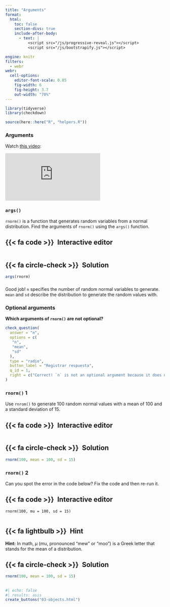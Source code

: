 ```yaml
---
title: "Arguments"
format:
  html: 
    toc: false
    section-divs: true
    include-after-body: 
      - text: |
          <script src="/js/progressive-reveal.js"></script>
          <script src="/js/bootstrapify.js"></script>

engine: knitr
filters:
  - webr
webr:
  cell-options:
    editor-font-scale: 0.85
    fig-width: 6
    fig-height: 3.7
    out-width: "70%"
---
```


```r
library(tidyverse)
library(checkdown)

source(here::here("R", "helpers.R"))
```

### Arguments {.no-hide}

Watch [this video](https://vimeo.com/220490157):

```{=html}
<div class="ratio ratio-4x3">
<iframe src="https://player.vimeo.com/video/220490157" frameborder="0" allow="autoplay; fullscreen; picture-in-picture" allowfullscreen></iframe>
</div>
```

### `args()`

`rnorm()` is a function that generates random variables from a normal distribution. Find the arguments of `rnorm()` using the `args()` function.

::: {.panel-tabset}
## {{< fa code >}}&ensp;Interactive editor

```webr-r



```

## {{< fa circle-check >}}&ensp;Solution

```r
args(rnorm)
```

:::

###

Good job! `n` specifies the number of random normal variables to generate. `mean` and `sd` describe the distribution to generate the random values with.

### Optional arguments

::: {.callout-note appearance="simple" icon=false .question}

**Which arguments of `rnorm()` are not optional?**

```r
check_question(
  answer = "n", 
  options = c(
   "n",
   "mean",
   "sd"
  ), 
  type = "radio", 
  button_label = "Registrar respuesta", 
  q_id = 1,
  right = c("Correct! `n` is not an optional argument because it does not have a default value.")
)
```
:::

### `rnorm()` 1

Use `rnrom()` to generate 100 random normal values with a mean of 100 and a standard deviation of 15.

::: {.panel-tabset}
## {{< fa code >}}&ensp;Interactive editor

```webr-r



```

## {{< fa circle-check >}}&ensp;Solution

```r
rnorm(100, mean = 100, sd = 15)
```

:::

### `rnorm()` 2

Can you spot the error in the code below? Fix the code and then re-run it.

::: {.panel-tabset}
## {{< fa code >}}&ensp;Interactive editor

```webr-r
rnorm(100, mu = 100, sd = 15)


```

## {{< fa lightbulb >}}&ensp;Hint

**Hint:** In math, $\mu$ (mu, pronounced "mew" or "moo") is a Greek letter that stands for the mean of a distribution.

## {{< fa circle-check >}}&ensp;Solution

```r
rnorm(100, mean = 100, sd = 15)
```

:::

##

```r
#| echo: false
#| results: asis
create_buttons("03-objects.html")
```
